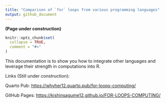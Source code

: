 ```yaml
---
title: "Comparison of `for` loops from various programming languages"
output: github_document
---
```


**(Page under construction)**

```r
knitr::opts_chunk$set(
  collapse = TRUE,
  comment = "#>"
)
```

This documentation is to show you how to integrate other languages and leverage their strength in computations into R.

Links (Still under construction):

Quarto Pub: <https://whyher12.quarto.pub/for-loops-computing/>

GitHub Pages: <https://kishinsagume12.github.io/FOR-LOOPS-COMPUTING/>
